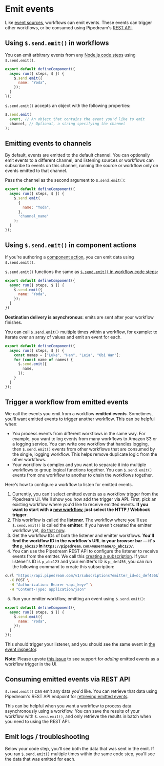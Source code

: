 
# Emit events

Like [event sources](/sources/), workflows can emit events. These events can trigger other workflows, or be consumed using Pipedream's [REST API](/rest-api/#get-workflow-emits). 

## Using `$.send.emit()` in workflows

You can emit arbitrary events from any [Node.js code steps](/code/nodejs/) using `$.send.emit()`.

```javascript
export default defineComponent({
  async run({ steps, $ }) {
    $.send.emit({
      name: "Yoda",
    });
  }
});
```

`$.send.emit()` accepts an object with the following properties:

```javascript
$.send.emit(
  event, // An object that contains the event you'd like to emit
  channel, // Optional, a string specifying the channel
);
```

## Emitting events to channels

By default, events are emitted to the default channel. You can optionally emit events to a different channel, and listening sources or workflows can subscribe to events on this channel, running the source or workflow only on events emitted to that channel.

Pass the channel as the second argument to `$.send.emit()`:

```javascript
export default defineComponent({
  async run({ steps, $ }) {
    $.send.emit(
      {
        name: "Yoda",
      },
      'channel_name'
    );
  }
});
```

## Using `$.send.emit()` in component actions

If you're authoring a [component action](/components#actions), you can emit data using `$.send.emit()`.

`$.send.emit()` functions the same as [`$.send.emit()` in workflow code steps](#using-sendemit-in-workflows):

```javascript
export default defineComponent({
  async run({ steps, $ }) {
    $.send.emit({
      name: "Yoda",
    });
  }
})
```

**Destination delivery is asynchronous**: emits are sent after your workflow finishes.

You can call `$.send.emit()` multiple times within a workflow, for example: to iterate over an array of values and emit an event for each.

```javascript
export default defineComponent({
  async run({ steps, $ }) {
    const names = ["Luke", "Han", "Leia", "Obi Wan"];
    for (const name of names) {
      $.send.emit({
        name,
      });
    }
  }
});
```

## Trigger a workflow from emitted events

We call the events you emit from a workflow **emitted events**. Sometimes, you'll want emitted events to trigger another workflow. This can be helpful when:

- You process events from different workflows in the same way. For example, you want to log events from many workflows to Amazon S3 or a logging service. You can write one workflow that handles logging, then `$.send.emit()` events from other workflows that are consumed by the single, logging workflow. This helps remove duplicate logic from the other workflows.
- Your workflow is complex and you want to separate it into multiple workflows to group logical functions together. You can `$.send.emit()` events from one workflow to another to chain the workflows together.

Here's how to configure a workflow to listen for emitted events.

1. Currently, you can't select emitted events as a workflow trigger from the Pipedream UI. We'll show you how add the trigger via API. First, pick an existing workflow where you'd like to receive emitted events. **If you want to start with a [new workflow](https://pipedream.com/new), just select the HTTP / Webhook trigger**.
2. This workflow is called the **listener**. The workflow where you'll use `$.send.emit()` is called the **emitter**. If you haven't created the emitter workflow yet, [do that now](https://pipedream.com/new).
3. Get the workflow IDs of both the listener and emitter workflows. **You'll find the workflow ID in the workflow's URL in your browser bar — it's the `p_abc123` in `https://pipedream.com/@username/p_abc123/`**.
4. You can use the Pipedream REST API to configure the listener to receive events from the emitter. We call this [creating a subscription](/rest-api/#listen-for-events-from-another-source-or-workflow). If your listener's ID is `p_abc123` and your emitter's ID is `p_def456`, you can run the following command to create this subscription:

```bash
curl "https://api.pipedream.com/v1/subscriptions?emitter_id=dc_def456&listener_id=p_abc123" \
  -X POST \
  -H "Authorization: Bearer <api_key>" \
  -H "Content-Type: application/json"
```

5. Run your emitter workflow, emitting an event using `$.send.emit()`:

```javascript
export default defineComponent({
  async run({ steps, $ }) {
    $.send.emit({
      name: "Yoda",
    });
  }
});
```

This should trigger your listener, and you should see the same event in [the event inspector](/workflows/inspect/#the-inspector).

**Note**: Please upvote [this issue](https://github.com/PipedreamHQ/pipedream/issues/682) to see support for _adding_ emitted events as a workflow trigger in the UI.

## Consuming emitted events via REST API

`$.send.emit()` can emit any data you'd like. You can retrieve that data using Pipedream's REST API endpoint for [retrieving emitted events](/rest-api/#get-workflow-emits).

This can be helpful when you want a workflow to process data asynchronously using a workflow. You can save the results of your workflow with `$.send.emit()`, and only retrieve the results in batch when you need to using the REST API.

## Emit logs / troubleshooting

Below your code step, you'll see both the data that was sent in the emit. If you ran `$.send.emit()` multiple times within the same code step, you'll see the data that was emitted for each.

